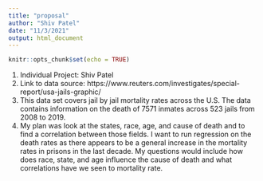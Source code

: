 ```yaml
---
title: "proposal"
author: "Shiv Patel"
date: "11/3/2021"
output: html_document
---
```


```r
knitr::opts_chunk$set(echo = TRUE)
```

1. Individual Project: Shiv Patel
2. Link to data source: https://www.reuters.com/investigates/special-report/usa-jails-graphic/
3. This data set covers jail by jail mortality rates across the U.S. The data contains information on 
 the death of 7571 inmates across 523 jails from 2008 to 2019. 
4. My plan was look at the states, race, age, and cause of death and to find a correlation between those fields. I want to run regression on the 
death rates as there appears to be a general increase in the mortality rates in prisons in the last decade. My questions would include how does
race, state, and age influence the cause of death and what correlations have we seen to mortality rate. 
